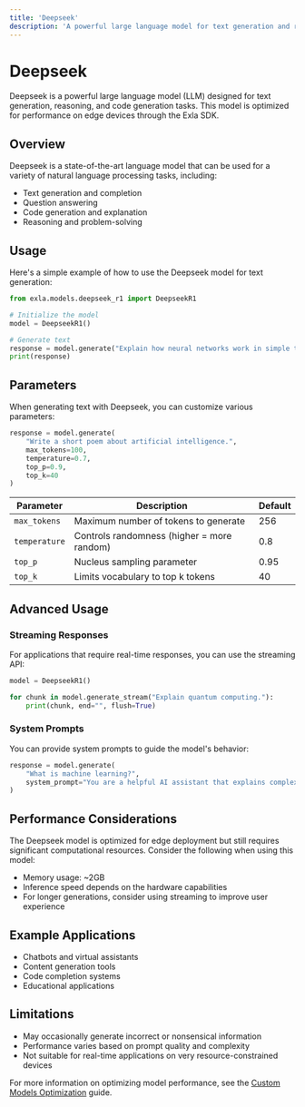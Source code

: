 ```yaml
---
title: 'Deepseek'
description: 'A powerful large language model for text generation and reasoning'
---
```


# Deepseek

Deepseek is a powerful large language model (LLM) designed for text generation, reasoning, and code generation tasks. This model is optimized for performance on edge devices through the Exla SDK.

## Overview

Deepseek is a state-of-the-art language model that can be used for a variety of natural language processing tasks, including:

- Text generation and completion
- Question answering
- Code generation and explanation
- Reasoning and problem-solving

## Usage

Here's a simple example of how to use the Deepseek model for text generation:

```python
from exla.models.deepseek_r1 import DeepseekR1

# Initialize the model
model = DeepseekR1()

# Generate text
response = model.generate("Explain how neural networks work in simple terms.")
print(response)
```

## Parameters

When generating text with Deepseek, you can customize various parameters:

```python
response = model.generate(
    "Write a short poem about artificial intelligence.",
    max_tokens=100,
    temperature=0.7,
    top_p=0.9,
    top_k=40
)
```

| Parameter | Description | Default |
| --- | --- | --- |
| `max_tokens` | Maximum number of tokens to generate | 256 |
| `temperature` | Controls randomness (higher = more random) | 0.8 |
| `top_p` | Nucleus sampling parameter | 0.95 |
| `top_k` | Limits vocabulary to top k tokens | 40 |

## Advanced Usage

### Streaming Responses

For applications that require real-time responses, you can use the streaming API:

```python
model = DeepseekR1()

for chunk in model.generate_stream("Explain quantum computing."):
    print(chunk, end="", flush=True)
```

### System Prompts

You can provide system prompts to guide the model's behavior:

```python
response = model.generate(
    "What is machine learning?",
    system_prompt="You are a helpful AI assistant that explains complex topics in simple terms."
)
```

## Performance Considerations

The Deepseek model is optimized for edge deployment but still requires significant computational resources. Consider the following when using this model:

- Memory usage: ~2GB
- Inference speed depends on the hardware capabilities
- For longer generations, consider using streaming to improve user experience

## Example Applications

- Chatbots and virtual assistants
- Content generation tools
- Code completion systems
- Educational applications

## Limitations

- May occasionally generate incorrect or nonsensical information
- Performance varies based on prompt quality and complexity
- Not suitable for real-time applications on very resource-constrained devices

For more information on optimizing model performance, see the [Custom Models Optimization](/models/custom-models/optimization) guide. 